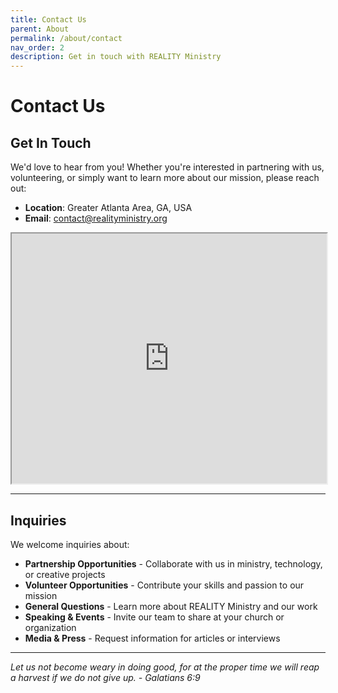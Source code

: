 ```yaml
---
title: Contact Us
parent: About
permalink: /about/contact
nav_order: 2
description: Get in touch with REALITY Ministry
---
```


# Contact Us

<h2>Get In Touch</h2>

We'd love to hear from you! Whether you're interested in partnering with us, volunteering, or simply want to learn more about our mission, please reach out:

- **Location**: Greater Atlanta Area, GA, USA
- **Email**: [contact@realityministry.org](mailto:contact@realityministry.org)

<div style={{margin: '2rem 0'}}>
  <iframe 
    src="https://www.google.com/maps/embed?pb=!1m18!1m12!1m3!1d424148.7171531268!2d-84.55087719527822!3d33.83080246536765!2m3!1f0!2f0!3f0!3m2!1i1024!2i768!4f13.1!3m3!1m2!1s0x88f5045d6993098d%3A0x66fede2f990b630b!2sAtlanta%2C%20GA!5e0!3m2!1sen!2sus!4v1234567890123!5m2!1sen!2sus" 
    width="100%" 
    height="400" 
    style={{border: 0, borderRadius: '8px'}} 
    allowFullScreen="" 
    loading="lazy" 
    referrerPolicy="no-referrer-when-downgrade">
  </iframe>
</div>

---

<h2>Inquiries</h2>

We welcome inquiries about:

- **Partnership Opportunities** - Collaborate with us in ministry, technology, or creative projects
- **Volunteer Opportunities** - Contribute your skills and passion to our mission
- **General Questions** - Learn more about REALITY Ministry and our work
- **Speaking & Events** - Invite our team to share at your church or organization
- **Media & Press** - Request information for articles or interviews

---

*Let us not become weary in doing good, for at the proper time we will reap a harvest if we do not give up. - Galatians 6:9*